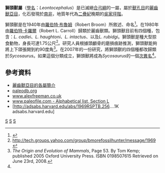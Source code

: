 {{Automatic Taxobox
| taxon = Leontocephalus
| authority = [[羅伯特·布魯姆|Broom]], 1940
| fossil_range = [[二疊紀|二疊紀]]晚期{{fossil_range|吳家坪階}}
| image = Leontocephalus .jpg
| image descr = 獅頭獸與人類的體型比較圖
| type_species = '''''Leontocephalus cadlei'''''
| type_species_authority = Broom, 1940
| subdivision_ranks = [[種|種]]
| subdivision = 
*'''''L. cadlei''''' <small>Broom, 1940</small>
*'''''L. haughtoni''''' <small>(von Huene, 1950)</small>
*'''''L. intactus''''' <small>Kemp, 1969</small>
*'''''L. rubidgi''''' <small>(Broom, 1940)</small>
| synonyms = 
*'''[[布魯姆龍獸|布魯姆龍獸]] ''Broomisaurus''''' <small>Broom, 1940</small>
}}
'''獅頭獸屬'''（[[學名|學名]]：''Leontocephalus''）是已滅絕[[合弓綱|合弓綱]]的一屬，屬於[[獸孔目|獸孔目]]的[[麗齒獸亞目|麗齒獸亞目]]，化石發現於[[南非|南非]]，地質年代為[[二疊紀|二疊紀]]晚期的[[吳家坪階|吳家坪階]]。

獅頭獸是在1940年由[[羅伯特·布魯姆|羅伯特·布魯姆]]（Robert Broom）所敘述、命名<ref name=GEVI07>{{Cite thesis |degree=Ph.D. |chapter= |title=Phylogeny and evolution of the Gorgonopsia with a special reference to the skull and skeleton of GPIT/RE/7113 ('''Aelurognathus?' parringtoni'') |url=http://tobias-lib.uni-tuebingen.de/volltexte/2007/2935/pdf/Eva_Gebauer.pdf |last=Gebauer |first=E.V.I. |year=2007 |publisher=Eberhard-Karls Universität Tübingen |location=Tübingen |pages=1-316 |access-date=2012-05-11 |archive-date=2012-07-22 |archive-url=https://web.archive.org/web/20120722014133/http://tobias-lib.uni-tuebingen.de/volltexte/2007/2935/pdf/Eva_Gebauer.pdf |dead-url=no }}</ref>。在1980年由[[羅伯特·卡羅爾|羅伯特·卡羅爾]]（Robert L. Carroll）歸類於麗齒獸類。獅頭獸目前有四個種，包含：''L. cadlei''、''L. haughtoni''、''L. intactus''、以及''L. rubidgi''。獅頭獸是種大型掠食動物，身長可達1.75公尺<ref>http://tech.groups.yahoo.com/group/bmorefossilhunter/message/1969</ref>。研究人員根據頭顱骨的磨損痕跡推測，獅頭獸能夠將上下頜張開到約90度角<ref>''The Origin and Evolution of Mammals'', Page 53. By Tom Kemp; published 2005 Oxford University Press. ISBN 0198507615 Retrieved on June 23rd, 2008.</ref>。在2007年的一份研究，將獅頭獸的四個種都改歸類於''Sycosaurus''。如果這個分類成立，獅頭獸將成為''Sycosaurus''的一個[[次異名|次異名]]<ref name="GEVI07"/>。

==參考資料==
{{reflist}}
*[http://www.palaeocritti.com/by-group/gorgonopsia 麗齒獸亞目的各屬簡介] {{Wayback|url=http://www.palaeocritti.com/by-group/gorgonopsia |date=20160404092546 }}
*[http://paleodb.org/cgi-bin/bridge.pl?action=checkTaxonInfo&taxon_no=39119&is_real_user=1 paleodb.org] {{Wayback|url=http://paleodb.org/cgi-bin/bridge.pl?action=checkTaxonInfo&taxon_no=39119&is_real_user=1 |date=20120929001223 }}
*[https://web.archive.org/web/20081120235522/http://www.alexfreeman.co.uk/skull/Skull.html www.alexfreeman.co.uk]
*[http://www.paleofile.com/Alphabets/Indexes.asp?Alpha=L&Class=Taxa www.paleofile.com - Alphabetical list, Section L] {{Wayback|url=http://www.paleofile.com/Alphabets/Indexes.asp?Alpha=L&Class=Taxa |date=20210116200209 }}
*[http://adsabs.harvard.edu/abs/1969RSPTB.256....1K adsabs.harvard.edu] {{Wayback|url=http://adsabs.harvard.edu/abs/1969RSPTB.256....1K |date=20190511195523 }}
{{Taxonbar}}
[[Category:麗齒獸亞目|S]]
[[Category:二疊紀合弓類|S]]
[[Category:_1940年描述的分类群|S]]